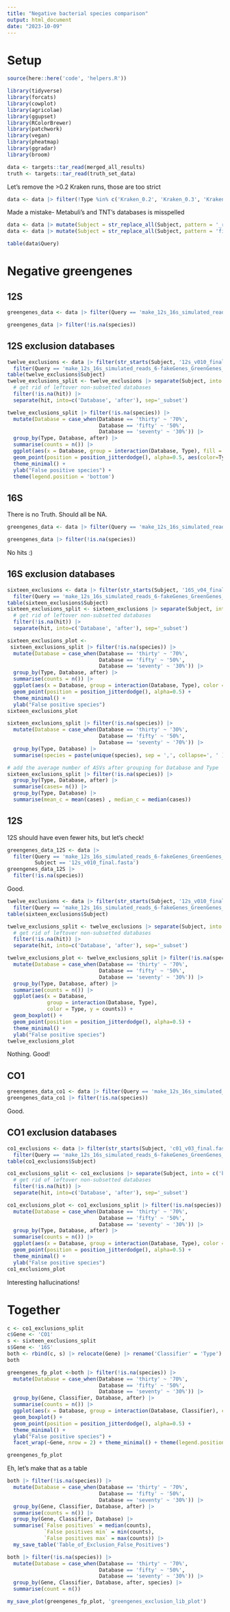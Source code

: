 ```yaml
---
title: "Negative bacterial species comparison"
output: html_document
date: "2023-10-09"
---
```


# Setup

```r
source(here::here('code', 'helpers.R'))

library(tidyverse)
library(forcats)
library(cowplot)
library(agricolae)
library(ggupset)
library(RColorBrewer)
library(patchwork)
library(vegan)
library(pheatmap)
library(ggradar)
library(broom)
```


```r
data <- targets::tar_read(merged_all_results)
truth <- targets::tar_read(truth_set_data)
```

Let's remove the >0.2 Kraken runs, those are too strict

```r
data <- data |> filter(!Type %in% c('Kraken_0.2', 'Kraken_0.3', 'Kraken_0.4', 'Kraken_0.5', 'Kraken_0.6', 'Kraken_0.7', 'Kraken_0.8', 'Kraken_0.9'))
```

Made a mistake- Metabuli's and TNT's databases is misspelled

```r
data <- data |> mutate(Subject = str_replace_all(Subject, pattern = '_ref.fasta', replacement=''))
data <- data |> mutate(Subject = str_replace_all(Subject, pattern = 'final.csv', replacement = 'final.fasta'))
```


```r
table(data$Query)
```

# Negative greengenes

## 12S

```r
greengenes_data <- data |> filter(Query == 'make_12s_16s_simulated_reads_6-fakeGenes_GreenGenes_RESULTS_dada2_asv.fa', Subject == '12s_v010_final.fasta')
```

```r
greengenes_data |> filter(!is.na(species))

```

## 12S exclusion databases

```r

twelve_exclusions <- data |> filter(str_starts(Subject, '12s_v010_final.fasta_Taxonomies.')) |> 
  filter(Query == 'make_12s_16s_simulated_reads_6-fakeGenes_GreenGenes_RESULTS_dada2_asv.fa')
table(twelve_exclusions$Subject)
twelve_exclusions_split <- twelve_exclusions |> separate(Subject, into = c('before', 'hit'), sep='.txt_') |> 
  # get rid of leftover non-subsetted databases
  filter(!is.na(hit)) |> 
  separate(hit, into=c('Database', 'after'), sep='_subset')
```

```r
twelve_exclusions_split |> filter(!is.na(species)) |> 
  mutate(Database = case_when(Database == 'thirty' ~ '70%',
                              Database == 'fifty' ~ '50%',
                              Database == 'seventy' ~ '30%')) |> 
  group_by(Type, Database, after) |>
  summarise(counts = n()) |> 
  ggplot(aes(x = Database, group = interaction(Database, Type), fill = Type, y = counts)) + geom_boxplot(outlier.shape=NA) + 
  geom_point(position = position_jitterdodge(), alpha=0.5, aes(color=Type)) +
  theme_minimal() + 
  ylab("False positive species") +
  theme(legend.position = 'bottom')
```
## 16S

There is no Truth. Should all be NA.

```r
greengenes_data <- data |> filter(Query == 'make_12s_16s_simulated_reads_6-fakeGenes_GreenGenes_RESULTS_dada2_asv.fa', Subject == '16S_v04_final.fasta')
```

```r
greengenes_data |> filter(!is.na(species))
```
No hits :) 



## 16S exclusion databases

```r

sixteen_exclusions <- data |> filter(str_starts(Subject, '16S_v04_final.fasta_Taxonomies.')) |> 
  filter(Query == 'make_12s_16s_simulated_reads_6-fakeGenes_GreenGenes_RESULTS_dada2_asv.fa')
table(sixteen_exclusions$Subject)
sixteen_exclusions_split <- sixteen_exclusions |> separate(Subject, into = c('before', 'hit'), sep='.txt_') |> 
  # get rid of leftover non-subsetted databases
  filter(!is.na(hit)) |> 
  separate(hit, into=c('Database', 'after'), sep='_subset')
```

```r
sixteen_exclusions_plot <- 
 sixteen_exclusions_split |> filter(!is.na(species)) |> 
  mutate(Database = case_when(Database == 'thirty' ~ '70%',
                              Database == 'fifty' ~ '50%',
                              Database == 'seventy' ~ '30%')) |> 
  group_by(Type, Database, after) |>
  summarise(counts = n()) |> 
  ggplot(aes(x = Database, group = interaction(Database, Type), color = Type, y = counts)) + geom_boxplot() + 
  geom_point(position = position_jitterdodge(), alpha=0.5) +
  theme_minimal() + 
  ylab("False positive species")
sixteen_exclusions_plot
```

```r
sixteen_exclusions_split |> filter(!is.na(species)) |> 
  mutate(Database = case_when(Database == 'thirty' ~ '30%',
                              Database == 'fifty' ~ '50%',
                              Database == 'seventy' ~ '70%')) |> 
  group_by(Type, Database) |> 
  summarise(species = paste(unique(species), sep = ',', collapse=', ' ))
```

```r
# add the average number of ASVs after grouping for Database and Type
sixteen_exclusions_split |> filter(!is.na(species)) |> 
  group_by(Type, Database, after) |>
  summarise(cases= n()) |> 
  group_by(Type, Database) |> 
  summarise(mean_c = mean(cases) , median_c = median(cases))

```

## 12S

12S should have even fewer hits, but let's check!

```r
greengenes_data_12S <- data |> 
  filter(Query == 'make_12s_16s_simulated_reads_6-fakeGenes_GreenGenes_RESULTS_dada2_asv.fa', 
         Subject == '12s_v010_final.fasta')
greengenes_data_12S |> 
  filter(!is.na(species))
```
Good.

```r
twelve_exclusions <- data |> filter(str_starts(Subject, '12s_v010_final.fasta_')) |> 
  filter(Query == 'make_12s_16s_simulated_reads_6-fakeGenes_GreenGenes_RESULTS_dada2_asv.fa')
table(sixteen_exclusions$Subject)

twelve_exclusions_split <- twelve_exclusions |> separate(Subject, into = c('before', 'hit'), sep='.txt_') |> 
  # get rid of leftover non-subsetted databases
  filter(!is.na(hit)) |> 
  separate(hit, into=c('Database', 'after'), sep='_subset')
```

```r
twelve_exclusions_plot <- twelve_exclusions_split |> filter(!is.na(species)) |> 
  mutate(Database = case_when(Database == 'thirty' ~ '70%',
                              Database == 'fifty' ~ '50%',
                              Database == 'seventy' ~ '30%')) |> 
  group_by(Type, Database, after) |>
  summarise(counts = n()) |> 
  ggplot(aes(x = Database, 
             group = interaction(Database, Type),
             color = Type, y = counts)) + 
  geom_boxplot() + 
  geom_point(position = position_jitterdodge(), alpha=0.5) +
  theme_minimal() + 
  ylab("False positive species")
twelve_exclusions_plot
```

Nothing. Good!

## CO1


```r
greengenes_data_co1 <- data |> filter(Query == 'make_12s_16s_simulated_reads_6-fakeGenes_GreenGenes_RESULTS_dada2_asv.fa', Subject == "c01_v03_final.fasta")
greengenes_data_co1 |> filter(!is.na(species))
```
Good.

## CO1 exclusion databases

```r
co1_exclusions <- data |> filter(str_starts(Subject, 'c01_v03_final.fasta_')) |> 
  filter(Query == 'make_12s_16s_simulated_reads_6-fakeGenes_GreenGenes_RESULTS_dada2_asv.fa')
table(co1_exclusions$Subject)

co1_exclusions_split <- co1_exclusions |> separate(Subject, into = c('before', 'hit'), sep='.txt_') |> 
  # get rid of leftover non-subsetted databases
  filter(!is.na(hit)) |> 
  separate(hit, into=c('Database', 'after'), sep='_subset')
```
```r
co1_exclusions_plot <- co1_exclusions_split |> filter(!is.na(species)) |> 
  mutate(Database = case_when(Database == 'thirty' ~ '70%',
                              Database == 'fifty' ~ '50%',
                              Database == 'seventy' ~ '30%')) |> 
  group_by(Type, Database, after) |>
  summarise(counts = n()) |> 
  ggplot(aes(x = Database, group = interaction(Database, Type), color = Type, y = counts)) + geom_boxplot() + 
  geom_point(position = position_jitterdodge(), alpha=0.5) +
  theme_minimal() + 
  ylab("False positive species")
co1_exclusions_plot
```

Interesting hallucinations!

# Together


```r
c <- co1_exclusions_split
c$Gene <- 'CO1'
s <- sixteen_exclusions_split
s$Gene <- '16S'
both <- rbind(c, s) |> relocate(Gene) |> rename('Classifier' = 'Type')
both
```

```r
greengenes_fp_plot <-both |> filter(!is.na(species)) |> 
  mutate(Database = case_when(Database == 'thirty' ~ '70%',
                              Database == 'fifty' ~ '50%',
                              Database == 'seventy' ~ '30%')) |> 
  group_by(Gene, Classifier, Database, after) |>
  summarise(counts = n()) |> 
  ggplot(aes(x = Database, group = interaction(Database, Classifier), color = Classifier, y = counts)) + 
  geom_boxplot() + 
  geom_point(position = position_jitterdodge(), alpha=0.5) +
  theme_minimal() + 
  ylab("False positive species") +
  facet_wrap(~Gene, nrow = 2) + theme_minimal() + theme(legend.position="bottom")

greengenes_fp_plot
```

Eh, let's make that as a table

```r
both |> filter(!is.na(species)) |> 
  mutate(Database = case_when(Database == 'thirty' ~ '70%',
                              Database == 'fifty' ~ '50%',
                              Database == 'seventy' ~ '30%')) |> 
  group_by(Gene, Classifier, Database, after) |>
  summarise(counts = n()) |> 
  group_by(Gene, Classifier, Database) |> 
  summarise(`False positives` = median(counts),
            `False positives min` = min(counts),
            `False positives max` = max(counts)) |> 
  my_save_table('Table_of_Exclusion_False_Positives')
```


```r
both |> filter(!is.na(species)) |> 
  mutate(Database = case_when(Database == 'thirty' ~ '70%',
                              Database == 'fifty' ~ '50%',
                              Database == 'seventy' ~ '30%')) |> 
  group_by(Gene, Classifier, Database, after, species) |>
  summarise(count = n())
```

```r
my_save_plot(greengenes_fp_plot, 'greengenes_exclusion_lib_plot')
```

